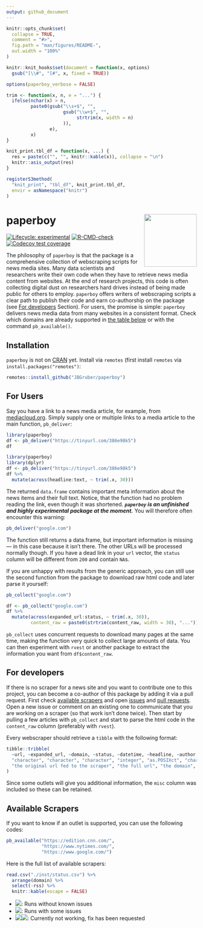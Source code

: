 ```yaml
---
output: github_document
---
```


```r
knitr::opts_chunk$set(
  collapse = TRUE,
  comment = "#>",
  fig.path = "man/figures/README-",
  out.width = "100%"
)

knitr::knit_hooks$set(document = function(x, options) 
  gsub("[\\#", "[#", x, fixed = TRUE))

options(paperboy_verbose = FALSE)

trim <- function(x, n, e = "...") {
  ifelse(nchar(x) > n,
         paste0(gsub("\\s+$", "", 
                     gsub("\\w+$", "", 
                          strtrim(x, width = n)
                     )),
                e),
         x)
}

knit_print.tbl_df = function(x, ...) {
  res = paste(c("", "", knitr::kable(x)), collapse = "\n")
  knitr::asis_output(res)
}

registerS3method(
  "knit_print", "tbl_df", knit_print.tbl_df,
  envir = asNamespace("knitr")
)
```

# paperboy <img src="man/figures/logo.svg" align="right" height="139" />

<!-- badges: start -->
[![Lifecycle: experimental](https://img.shields.io/badge/lifecycle-experimental-orange.svg)](https://lifecycle.r-lib.org/articles/stages.html#experimental)
[![R-CMD-check](https://github.com/JBGruber/paperboy/workflows/R-CMD-check/badge.svg)](https://github.com/JBGruber/paperboy/actions)
[![Codecov test coverage](https://codecov.io/gh/JBGruber/paperboy/branch/main/graph/badge.svg)](https://codecov.io/gh/JBGruber/paperboy?branch=main)
<!-- badges: end -->

The philosophy of `paperboy` is that the package is a comprehensive collection of webscraping scripts for news media sites.
Many data scientists and researchers write their own code when they have to retrieve news media content from websites.
At the end of research projects, this code is often collecting digital dust on researchers hard drives instead of being made public for others to employ.
`paperboy` offers writers of webscraping scripts a clear path to publish their code and earn co-authorship on the package (see [For developers](#for-developers) Section).
For users, the promise is simple: `paperboy` delivers news media data from many websites in a consistent format.
Check which domains are already supported in [the table below](#available-scrapers) or with the command `pb_available()`.

## Installation

`paperboy` is not on [CRAN](https://CRAN.R-project.org) yet.
Install via `remotes` (first install `remotes` via `install.packages("remotes")`:

``` r
remotes::install_github("JBGruber/paperboy")
```

## For Users

Say you have a link to a news media article, for example, from [mediacloud.org](https://mediacloud.org/).
Simply supply one or multiple links to a media article to the main function, `pb_deliver`:

```r
library(paperboy)
df <- pb_deliver("https://tinyurl.com/386e98k5")
df
```

```r
library(paperboy)
library(dplyr)
df <- pb_deliver("https://tinyurl.com/386e98k5")
df %>% 
  mutate(across(headline:text, ~ trim(.x, 30)))
```

The returned `data.frame` contains important meta information about the news items and their full text.
Notice, that the function had no problem reading the link, even though it was shortened.
***`paperboy` is an unfinished and highly experimental package at the moment.***
You will therefore often encounter this warning:

```r
pb_deliver("google.com")
```

The function still returns a data.frame, but important information is missing --- in this case because it isn't there.
The other URLs will be processed normally though.
If you have a dead link in your `url` vector, the `status` column will be different from `200` and contain `NA`s.

If you are unhappy with results from the generic approach, you can still use the second function from the package to download raw html code and later parse it yourself:

```r
pb_collect("google.com")
```

```r
df <- pb_collect("google.com")
df %>% 
  mutate(across(expanded_url:status, ~ trim(.x, 30)),
         content_raw = paste0(strtrim(content_raw, width = 30), "..."))
```

`pb_collect` uses concurrent requests to download many pages at the same time, making the function very quick to collect large amounts of data.
You can then experiment with `rvest` or another package to extract the information you want from `df$content_raw`.

## For developers

If there is no scraper for a news site and you want to contribute one to this project, you can become a co-author of this package by adding it via a pull request.
First check [available scrapers](#available-scrapers) and open [issues](https://github.com/JBGruber/paperboy/issues) and [pull requests](https://github.com/JBGruber/paperboy/pulls).
Open a new issue or comment on an existing one to communicate that you are working on a scraper (so that work isn't done twice).
Then start by pulling a few articles with `pb_collect` and start to parse the html code in the `content_raw` column (preferably with `rvest`).

Every webscraper should retrieve a `tibble` with the following format:

```r
tibble::tribble(
  ~url, ~expanded_url, ~domain, ~status, ~datetime, ~headline, ~author, ~text, ~misc,
  "character", "character", "character", "integer", "as.POSIXct", "character", "character", "character", "list",
  "the original url fed to the scraper", "the full url", "the domain", "http status code", "publication datetime", "the headline", "the author", "the full text", "all other information that can be consistently found on a specific outlet"
)
```

Since some outlets will give you additional information, the `misc` column was included so these can be retained.

## Available Scrapers
If you want to know if an outlet is supported, you can use the following codes:
```r
pb_available("https://edition.cnn.com/",
             "https://www.nytimes.com/",
             "https://www.google.com/")
```

Here is the full list of available scrapers:
```r
read.csv("./inst/status.csv") %>% 
  arrange(domain) %>%
  select(-rss) %>% 
  knitr::kable(escape = FALSE)
```

- ![](https://img.shields.io/badge/status-gold-%23ffd700.svg): Runs without known issues
- ![](https://img.shields.io/badge/status-silver-%23C0C0C0.svg): Runs with some issues
- ![](https://img.shields.io/badge/status-broken-%23D8634C)![](https://img.shields.io/badge/status-requested-lightgrey): Currently not working, fix has been requested


